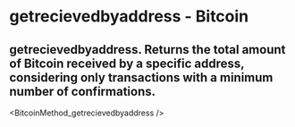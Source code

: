 # getrecievedbyaddress - Bitcoin

## getrecievedbyaddress. Returns the total amount of Bitcoin received by a specific address, considering only transactions with a minimum number of confirmations.


<BitcoinMethod_getrecievedbyaddress />
